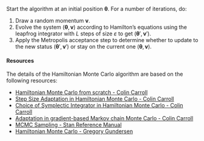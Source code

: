 Start the algorithm at an initial position $\boldsymbol{\theta}$. For a number of iterations, do:

1. Draw a random momentum $\boldsymbol{v}$.
1. Evolve the system $(\boldsymbol{\theta}, \boldsymbol{v})$ according to Hamilton's equations using the leapfrog integrator with $L$ steps of size $\varepsilon$ to get $(\boldsymbol{\theta}', \boldsymbol{v}')$.
1. Apply the Metropolis acceptance step to determine whether to update to the new status $(\boldsymbol{\theta}', \boldsymbol{v}')$ or stay on the 
current one $(\boldsymbol{\theta}, \boldsymbol{v})$.

#### Resources

The details of the Hamiltonian Monte Carlo algorithm are based on the following resources:

* [Hamiltonian Monte Carlo from scratch - Colin Carroll](https://colindcarroll.com/2019/04/11/hamiltonian-monte-carlo-from-scratch/)
* [Step Size Adaptation in Hamiltonian Monte Carlo - Colin Carroll](https://colindcarroll.com/2019/04/21/step-size-adaptation-in-hamiltonian-monte-carlo/)
* [Choice of Symplectic Integrator in Hamiltonian Monte Carlo - Colin Carroll](https://colindcarroll.com/2019/04/28/choice-of-symplectic-integrator-in-hamiltonian-monte-carlo/)
* [Adaptation in gradient-based Markov chain Monte Carlo - Colin Carroll](https://colcarroll.github.io/mcmc-adapt/)
* [MCMC Sampling - Stan Reference Manual](https://mc-stan.org/docs/reference-manual/mcmc.html)
* [Hamiltonian Monte Carlo - Gregory Gundersen](https://gregorygundersen.com/blog/2020/07/05/hmc/)